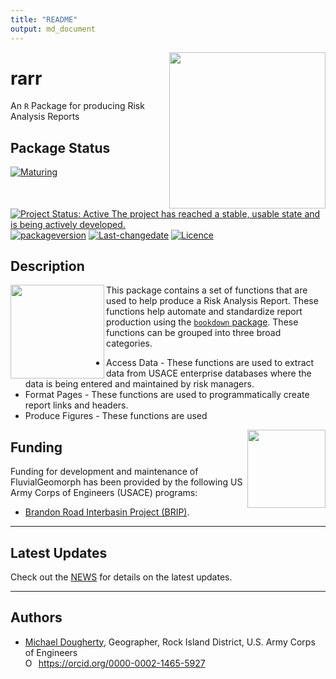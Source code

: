 ```yaml
---
title: "README"
output: md_document
---
```


<!-- README.md is generated from README.Rmd. Please edit that file -->

<img src="man/figures/kitten-roar4-2.jpg" width=250 align="right" />

# rarr
An `R` Package for producing Risk Analysis Reports

## Package Status
[![Maturing](https://img.shields.io/badge/lifecycle-maturing-blue.svg)](https://www.tidyverse.org/lifecycle)
[![Project Status: Active The project has reached a stable, usable state and is being actively developed.](https://www.repostatus.org/badges/latest/active.svg)](https://www.repostatus.org/#active)
[![packageversion](https://img.shields.io/badge/Package%20version-0.1.1-orange.svg?style=flat-square)](commits/master)
[![Last-changedate](https://img.shields.io/badge/last%20change-`r gsub('-', '--', Sys.Date())`-yellowgreen.svg)](/commits/master)
[![Licence](https://img.shields.io/badge/licence-CC0-blue.svg)](http://choosealicense.com/licenses/cc0-1.0/)

## Description

<img src="man/figures/r_logo.png" width=150 align="left" />

This package contains a set of functions that are used to help produce a Risk Analysis Report. These functions help automate and standardize report production using the [`bookdown` package](https://bookdown.org/yihui/bookdown/). These functions can be grouped into three broad categories. 

* Access Data - These functions are used to extract data from USACE enterprise databases where the data is being entered and maintained by risk managers. 
* Format Pages - These functions are used to programmatically create report links and headers. 
* Produce Figures - These functions are used 

<img src="man/figures/HDQLO-03_h120.jpg" width=125 align="right" />

## Funding
Funding for development and maintenance of FluvialGeomorph has been provided by the following US Army Corps of Engineers (USACE) programs:

* [Brandon Road Interbasin Project (BRIP)](https://www.mvr.usace.army.mil/Missions/Environmental-Stewardship/BR-Interbasin-Project/).

***  

## Latest Updates   
Check out the [NEWS](NEWS.md) for details on the latest updates.  

***  

## Authors  
* [Michael Dougherty](mailto:Michael.P.Dougherty@usace.army.mil), Geographer, Rock Island District, U.S. Army Corps of Engineers <div itemscope itemtype="https://schema.org/Person"><a itemprop="sameAs" content="https://orcid.org/0000-0002-1465-5927" href="https://orcid.org/0000-0002-1465-5927" target="orcid.widget" rel="me noopener noreferrer" style="vertical-align:top;"> <img src="https://orcid.org/sites/default/files/images/orcid_16x16.png" style="width:1em;margin-right:.5em;" alt="ORCID iD icon">https://orcid.org/0000-0002-1465-5927</a></div>



